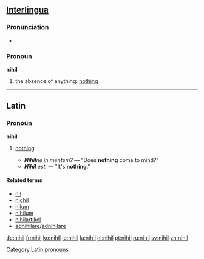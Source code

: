 ==[[Interlingua]]==

===Pronunciation===
* {{SAMPA|/"nihil/}}

===Pronoun===
'''nihil'''  {{context|Indefinite pronoun}}

# the absence of anything: [[nothing]]

----

==Latin==

===Pronoun===
'''nihil''' {{n}} {{indecl}}

# {{context|indefinite}} [[nothing]]
#* '''''Nihil'''ne in mentem?'' — "Does '''nothing''' come to mind?"
#* '''''Nihil''' est.'' — "It's '''nothing'''."

====Related terms====
* [[nil]]
* [[nichil]]
* [[nilum]]
* [[nihilum]]
* [[nihilartikel]]
* [[adnihilare]]/[[adnihilare]]

[[Category:Latin pronouns]]

[[de:nihil]]
[[fr:nihil]]
[[ko:nihil]]
[[io:nihil]]
[[la:nihil]]
[[nl:nihil]]
[[pt:nihil]]
[[ru:nihil]]
[[sv:nihil]]
[[zh:nihil]]